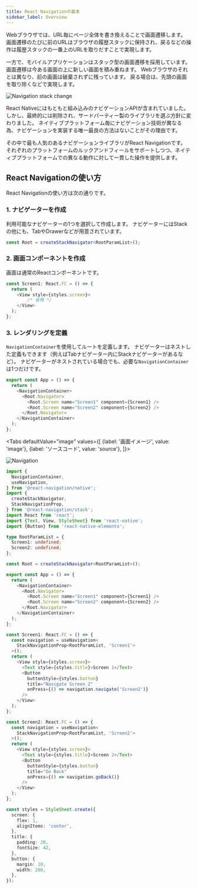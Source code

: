 ```yaml
---
title: React Navigationの基本
sidebar_label: Overview
---
```



Webブラウザでは、URL毎にページ全体を書き換えることで画面遷移します。
画面遷移のたびに前のURLはブラウザの履歴スタックに保持され、戻るなどの操作は履歴スタックの一番上のURLを取りだすことで実現します。

一方で、モバイルアプリケーションはスタック型の画面遷移を採用しています。
画面遷移は今ある画面の上に新しい画面を積み重ねます。
Webブラウザのそれとは異なり、前の画面は破棄されずに残っています。
戻る場合は、先頭の画面を取り除くなどで実現します。

![Navigation stack change](navigation_image.png)

React Nativeにはもともと組み込みのナビゲーションAPIが含まれていました。
しかし、最終的には削除され、サードパーティー製のライブラリを選ぶ方針に変わりました。
ネイティブプラットフォーム毎にナビゲーション技術が異なる為、ナビゲーションを実装する唯一最良の方法はないことがその理由です。

その中で最も人気のあるナビゲーションライブラリがReact Navigationです。
それぞれのプラットフォームのルックアンドフィールをサポートしつつ、ネイティブプラットフォームでの異なる動作に対して一貫した操作を提供します。

## React Navigationの使い方

React Navigationの使い方は次の通りです。

### 1. ナビゲーターを作成

利用可能なナビゲーターの1つを選択して作成します。
ナビゲーターにはStackの他にも、TabやDrawerなどが用意されています。

```typescript
const Root = createStackNavigator<RootParamList>();
```

### 2. 画面コンポーネントを作成

画面は通常のReactコンポーネントです。

```typescript jsx
const Screen1: React.FC = () => {
  return (
    <View style={styles.screen}>
        /* 省略 */
    </View>
  );
};
```

### 3. レンダリングを定義

`NavigationContainer`を使用してルートを定義します。
ナビゲーターはネストした定義もできます（例えばTabナビゲーター内にStackナビゲーターがあるなど）。
ナビゲーターがネストされている場合でも、必要な`NavigationContainer`は1つだけです。

```typescript jsx
export const App = () => {
  return (
    <NavigationContainer>
      <Root.Navigator>
        <Root.Screen name="Screen1" component={Screen1} />
        <Root.Screen name="Screen2" component={Screen2} />
      </Root.Navigator>
    </NavigationContainer>
  );
};
```

<!-- textlint-disable ja-technical-writing/sentence-length -->

<Tabs
  defaultValue="image"
  values={[
    {label: '画面イメージ', value: 'image'},
    {label: 'ソースコード', value: 'source'},
  ]}>

<!-- textlint-enable ja-technical-writing/sentence-length -->

<TabItem value="image">

![Navigation](navigation.png)

</TabItem>

<TabItem value="source">

```typescript jsx title="/src/App.tsx"
import {
  NavigationContainer,
  useNavigation,
} from '@react-navigation/native';
import {
  createStackNavigator,
  StackNavigationProp,
} from '@react-navigation/stack';
import React from 'react';
import {Text, View, StyleSheet} from 'react-native';
import {Button} from 'react-native-elements';

type RootParamList = {
  Screen1: undefined;
  Screen2: undefined;
};

const Root = createStackNavigator<RootParamList>();

export const App = () => {
  return (
    <NavigationContainer>
      <Root.Navigator>
        <Root.Screen name="Screen1" component={Screen1} />
        <Root.Screen name="Screen2" component={Screen2} />
      </Root.Navigator>
    </NavigationContainer>
  );
};

const Screen1: React.FC = () => {
  const navigation = useNavigation<
    StackNavigationProp<RootParamList, 'Screen1'>
  >();
  return (
    <View style={styles.screen}>
      <Text style={styles.title}>Screen 1</Text>
      <Button
        buttonStyle={styles.button}
        title="Navigate Screen 2"
        onPress={() => navigation.navigate('Screen2')}
      />
    </View>
  );
};

const Screen2: React.FC = () => {
  const navigation = useNavigation<
    StackNavigationProp<RootParamList, 'Screen2'>
  >();
  return (
    <View style={styles.screen}>
      <Text style={styles.title}>Screen 2</Text>
      <Button
        buttonStyle={styles.button}
        title="Go Back"
        onPress={() => navigation.goBack()}
      />
    </View>
  );
};

const styles = StyleSheet.create({
  screen: {
    flex: 1,
    alignItems: 'center',
  },
  title: {
    padding: 20,
    fontSize: 42,
  },
  button: {
    margin: 10,
    width: 200,
  },
});
```

</TabItem>
</Tabs>
